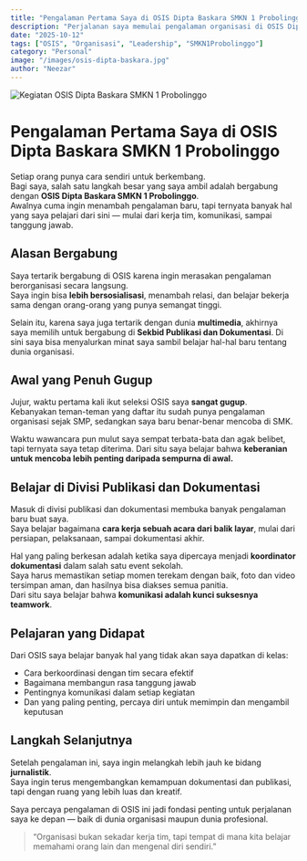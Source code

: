 ```yaml
---
title: "Pengalaman Pertama Saya di OSIS Dipta Baskara SMKN 1 Probolinggo"
description: "Perjalanan saya memulai pengalaman organisasi di OSIS Dipta Baskara dan belajar tentang kerja tim, komunikasi, serta tanggung jawab."
date: "2025-10-12"
tags: ["OSIS", "Organisasi", "Leadership", "SMKN1Probolinggo"]
category: "Personal"
image: "/images/osis-dipta-baskara.jpg"
author: "Neezar"
---
```



<Image
  src="/images/osis-dipta-baskara.jpg"
  alt="Kegiatan OSIS Dipta Baskara SMKN 1 Probolinggo"
  width={1200}
  height={700}
/>

# Pengalaman Pertama Saya di OSIS Dipta Baskara SMKN 1 Probolinggo

Setiap orang punya cara sendiri untuk berkembang.  
Bagi saya, salah satu langkah besar yang saya ambil adalah bergabung dengan **OSIS Dipta Baskara SMKN 1 Probolinggo**.  
Awalnya cuma ingin menambah pengalaman baru, tapi ternyata banyak hal yang saya pelajari dari sini — mulai dari kerja tim, komunikasi, sampai tanggung jawab.

## Alasan Bergabung

Saya tertarik bergabung di OSIS karena ingin merasakan pengalaman berorganisasi secara langsung.  
Saya ingin bisa **lebih bersosialisasi**, menambah relasi, dan belajar bekerja sama dengan orang-orang yang punya semangat tinggi.  

Selain itu, karena saya juga tertarik dengan dunia **multimedia**, akhirnya saya memilih untuk bergabung di **Sekbid Publikasi dan Dokumentasi**. Di sini saya bisa menyalurkan minat saya sambil belajar hal-hal baru tentang dunia organisasi.

## Awal yang Penuh Gugup

Jujur, waktu pertama kali ikut seleksi OSIS saya **sangat gugup**.  
Kebanyakan teman-teman yang daftar itu sudah punya pengalaman organisasi sejak SMP, sedangkan saya baru benar-benar mencoba di SMK.  

Waktu wawancara pun mulut saya sempat terbata-bata dan agak belibet, tapi ternyata saya tetap diterima. Dari situ saya belajar bahwa **keberanian untuk mencoba lebih penting daripada sempurna di awal.**

## Belajar di Divisi Publikasi dan Dokumentasi

Masuk di divisi publikasi dan dokumentasi membuka banyak pengalaman baru buat saya.  
Saya belajar bagaimana **cara kerja sebuah acara dari balik layar**, mulai dari persiapan, pelaksanaan, sampai dokumentasi akhir.  

Hal yang paling berkesan adalah ketika saya dipercaya menjadi **koordinator dokumentasi** dalam salah satu event sekolah.  
Saya harus memastikan setiap momen terekam dengan baik, foto dan video tersimpan aman, dan hasilnya bisa diakses semua panitia.  
Dari situ saya belajar bahwa **komunikasi adalah kunci suksesnya teamwork**.

## Pelajaran yang Didapat

Dari OSIS saya belajar banyak hal yang tidak akan saya dapatkan di kelas:
- Cara berkoordinasi dengan tim secara efektif  
- Bagaimana membangun rasa tanggung jawab  
- Pentingnya komunikasi dalam setiap kegiatan  
- Dan yang paling penting, percaya diri untuk memimpin dan mengambil keputusan

## Langkah Selanjutnya

Setelah pengalaman ini, saya ingin melangkah lebih jauh ke bidang **jurnalistik**.  
Saya ingin terus mengembangkan kemampuan dokumentasi dan publikasi, tapi dengan ruang yang lebih luas dan kreatif.  

Saya percaya pengalaman di OSIS ini jadi fondasi penting untuk perjalanan saya ke depan — baik di dunia organisasi maupun dunia profesional.

> “Organisasi bukan sekadar kerja tim, tapi tempat di mana kita belajar memahami orang lain dan mengenal diri sendiri.”

